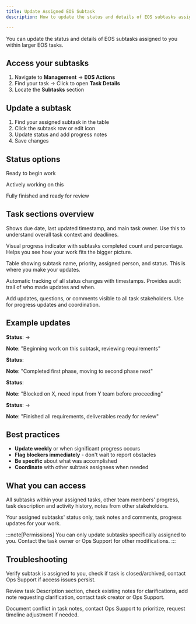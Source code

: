 ```yaml
---
title: Update Assigned EOS Subtask
description: How to update the status and details of EOS subtasks assigned to you

---
```



You can update the status and details of EOS subtasks assigned to you within larger EOS tasks.

## Access your subtasks

1. Navigate to **Management** → **EOS Actions**
2. Find your task → Click to open **Task Details**
3. Locate the **Subtasks** section

## Update a subtask

1. Find your assigned subtask in the table
2. Click the subtask row or edit icon
3. Update status and add progress notes
4. Save changes

## Status options

<Badge text="Not Started" variant="note" /> Ready to begin work

<Badge text="In Progress" variant="caution" /> Actively working on this

<Badge text="Completed" variant="success" /> Fully finished and ready for review

## Task sections overview

<Accordion>
  <AccordionItem title="Task Information Panel">
    <p>
      Shows due date, last updated timestamp, and main task owner. Use this to understand overall task context and deadlines.
    </p>
  </AccordionItem>
  <AccordionItem title="Progress Overview Panel">
    <p>
      Visual progress indicator with subtasks completed count and percentage. Helps you see how your work fits the bigger picture.
    </p>
  </AccordionItem>
  <AccordionItem title="Subtasks Section">
    <p>
      Table showing subtask name, priority, assigned person, and status. This is where you make your updates.
    </p>
  </AccordionItem>
  <AccordionItem title="Activity Log">
    <p>
      Automatic tracking of all status changes with timestamps. Provides audit trail of who made updates and when.
    </p>
  </AccordionItem>
  <AccordionItem title="Notes Section">
    <p>
      Add updates, questions, or comments visible to all task stakeholders. Use for progress updates and coordination.
    </p>
  </AccordionItem>
</Accordion>

## Example updates

<Accordion>
  <AccordionItem title="Starting Work">
    <p>
      <strong>Status</strong>: <Badge text="Not Started" variant="note" /> → <Badge text="In Progress" variant="caution" />
    </p>
    <p>
      <strong>Note</strong>: "Beginning work on this subtask, reviewing requirements"
    </p>
  </AccordionItem>
  <AccordionItem title="Progress Update">
    <p>
      <strong>Status</strong>: <Badge text="In Progress" variant="caution" />
    </p>
    <p>
      <strong>Note</strong>: "Completed first phase, moving to second phase next"
    </p>
  </AccordionItem>
  <AccordionItem title="Blocked">
    <p>
      <strong>Status</strong>: <Badge text="In Progress" variant="caution" />
    </p>
    <p>
      <strong>Note</strong>: "Blocked on X, need input from Y team before proceeding"
    </p>
  </AccordionItem>
  <AccordionItem title="Completing Work">
    <p>
      <strong>Status</strong>: <Badge text="In Progress" variant="caution" /> → <Badge text="Completed" variant="success" />
    </p>
    <p>
      <strong>Note</strong>: "Finished all requirements, deliverables ready for review"
    </p>
  </AccordionItem>
</Accordion>

## Best practices

- **Update weekly** or when significant progress occurs
- **Flag blockers immediately** - don't wait to report obstacles
- **Be specific** about what was accomplished
- **Coordinate** with other subtask assignees when needed

## What you can access

<Accordion>
  <AccordionItem title="View Permissions">
    <p>
      All subtasks within your assigned tasks, other team members' progress, task description and activity history, notes from other stakeholders.
    </p>
  </AccordionItem>
  <AccordionItem title="Edit Permissions">
    <p>
      Your assigned subtasks' status only, task notes and comments, progress updates for your work.
    </p>
  </AccordionItem>
</Accordion>

:::note[Permissions]
You can only update subtasks specifically assigned to you. Contact the task owner or Ops Support for other modifications.
:::

## Troubleshooting

<Accordion>
  <AccordionItem title="Can't update subtask">
    <p>
      Verify subtask is assigned to you, check if task is closed/archived, contact Ops Support if access issues persist.
    </p>
  </AccordionItem>
  <AccordionItem title="Unclear requirements">
    <p>
      Review task Description section, check existing notes for clarifications, add note requesting clarification, contact task creator or Ops Support.
    </p>
  </AccordionItem>
  <AccordionItem title="Conflicting priorities">
    <p>
      Document conflict in task notes, contact Ops Support to prioritize, request timeline adjustment if needed.
    </p>
  </AccordionItem>
</Accordion>